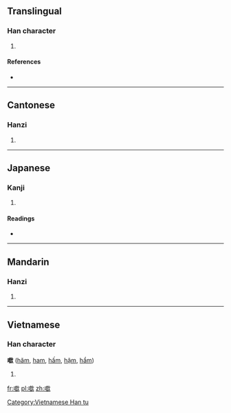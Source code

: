 ==Translingual==

===Han character===
{{Han char|rn=30|rad=口|as=13|sn=16|four=6708<sub>2</sub>|canj=口卜日人 (RYAO)}}

# {{defn|Han|sort=口13}}

====References====
* {{Han ref|kx=0211.121|dkj=04427|hdz=10693.110|uh=5677|ud=22135|bh=E946|bd=59718}}

----

==Cantonese==

===Hanzi===
{{yue-hanzi|jyut=[[am1]], [[hm1]]|y=am1, hm1}}

# {{defn|lang=yue|sort=口13}}

----

==Japanese==

===Kanji===
{{ja-kanji|grade=|rs=口13}}

# {{defn|lang=ja|sort=口13}}

====Readings====
* {{ja-readings|on=[[きん]] (kin)|kun=}}

----

==Mandarin==

===Hanzi===
{{cmn-hanzi|pin=[[hm]] ([[hm5]]), [[hēn]] ([[hen1]]), [[xīn]] ([[xin1]])|wg=hm, hen<sup>1</sup>, hsin<sup>1</sup>}}

# {{defn|lang=cmn|sort=口13}}

----

==Vietnamese==

===Han character===
'''噷''' ([[hăm]], [[ham]], [[hấm]], [[hậm]], [[hẩm]])

# {{defn|lang=vi}}

[[Category:Vietnamese Han tu]]

[[fr:噷]]
[[pl:噷]]
[[zh:噷]]